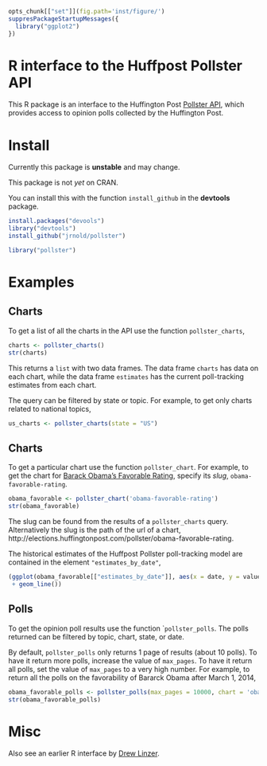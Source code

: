 ```r
opts_chunk[["set"]](fig.path='inst/figure/')
suppresPackageStartupMessages({
  library("ggplot2")
})
```

# R interface to the Huffpost Pollster API

This R package is an interface to the Huffington Post [Pollster API](http://elections.huffingtonpost.com/pollster/api), which provides access to opinion polls collected by the Huffington Post.

# Install

Currently this package is **unstable** and may change.

This package is not *yet* on CRAN.

You can install this with the function ``install_github`` in the **devtools** package.
```r
install.packages("devools")
library("devtools")
install_github("jrnold/pollster")
```
```r
library("pollster")
```

# Examples

## Charts

To get a list of all the charts in the API use the function ``pollster_charts``,
```r
charts <- pollster_charts()
str(charts)
```
This returns a ``list`` with two data frames.
The data frame ``charts`` has data on each chart,
while the data frame ``estimates`` has the current poll-tracking estimates from each chart.

The query can be filtered by state or topic.
For example, to get only charts related to national topics,
```r
us_charts <- pollster_charts(state = "US")
```

## Charts

To get a particular chart use the function ``pollster_chart``.
For example, to get the chart for [Barack Obama's Favorable Rating](http://elections.huffingtonpost.com/pollster/obama-favorable-rating), specify its *slug*, ``obama-favorable-rating``.
```r
obama_favorable <- pollster_chart('obama-favorable-rating')
str(obama_favorable)
```
The slug can be found from the results of a ``pollster_charts`` query.
Alternatively the slug is the path of the url of a chart, http://elections.huffingtonpost.com/pollster/obama-favorable-rating.

The historical estimates of the Huffpost Pollster poll-tracking model are contained in the element ``"estimates_by_date"``,
```r
(ggplot(obama_favorable[["estimates_by_date"]], aes(x = date, y = value, color = choice))
 + geom_line())
```

## Polls

To get the opinion poll results use the function ``pollster_polls`.
The polls returned can be filtered by topic, chart, state, or date.

By default, ``pollster_polls`` only returns 1 page of results (about 10 polls).
To have it return more polls, increase the value of ``max_pages``.
To have it return all polls, set the value of ``max_pages`` to a very high number.
For example, to return all the polls on the favorability of Bararck Obama after March 1, 2014,
```r
obama_favorable_polls <- pollster_polls(max_pages = 10000, chart = 'obama-favorable-rating', after = "2014-3-1")
str(obama_favorable_polls)	
```


# Misc

Also see an earlier R interface by [Drew Linzer](https://github.com/dlinzer/pollstR/).

<!--  LocalWords:  Huffpost API Huffington CRAN github devtools str
 -->
<!--  LocalWords:  devools jrnold ggplot obama url aes favorability
 -->
<!--  LocalWords:  Bararck
 -->
